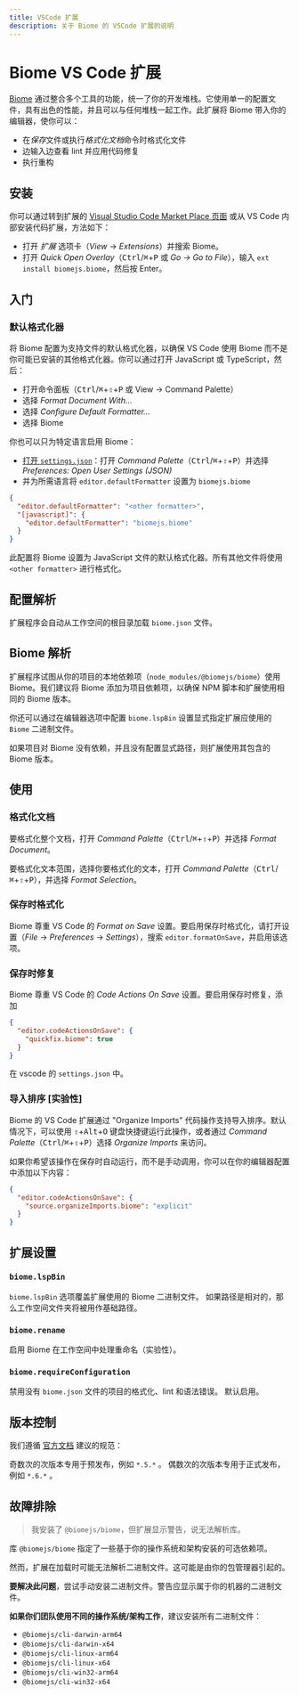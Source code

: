 ```yaml
---
title: VSCode 扩展
description: 关于 Biome 的 VSCode 扩展的说明
---
```


# Biome VS Code 扩展

[Biome](https://biomejs.dev/) 通过整合多个工具的功能，统一了你的开发堆栈。它使用单一的配置文件，具有出色的性能，并且可以与任何堆栈一起工作。此扩展将 Biome 带入你的编辑器，使你可以：

- 在*保存*文件或执行*格式化文档*命令时格式化文件
- 边输入边查看 lint 并应用代码修复
- 执行重构

## 安装

你可以通过转到扩展的 [Visual Studio Code Market Place 页面](https://marketplace.visualstudio.com/items?itemName=biomejs.biome) 或从 VS Code 内部安装代码扩展，方法如下：

- 打开 _扩展_ 选项卡（_View_ → _Extensions_）并搜索 Biome。
- 打开 _Quick Open Overlay_（<kbd>Ctrl</kbd>/<kbd title="Cmd">⌘</kbd>+<kbd>P</kbd> 或 _Go -> Go to File_），输入 `ext install biomejs.biome`，然后按 Enter。

## 入门

### 默认格式化器

将 Biome 配置为支持文件的默认格式化器，以确保 VS Code 使用 Biome 而不是你可能已安装的其他格式化器。你可以通过打开 JavaScript 或 TypeScript，然后：

- 打开命令面板（<kbd>Ctrl</kbd>/<kbd title="Cmd">⌘</kbd>+<kbd title="Shift">⇧</kbd>+<kbd>P</kbd> 或 View → Command Palette）
- 选择 _Format Document With…_
- 选择 _Configure Default Formatter…_
- 选择 Biome

你也可以只为特定语言启用 Biome：

- [打开 `settings.json`](https://code.visualstudio.com/docs/getstarted/settings#_settingsjson)：打开 _Command Palette_（<kbd>Ctrl</kbd>/<kbd title="Cmd">⌘</kbd>+<kbd title="Shift">⇧</kbd>+<kbd>P</kbd>）并选择 _Preferences: Open User Settings (JSON)_
- 并为所需语言将 `editor.defaultFormatter` 设置为 `biomejs.biome`

```json title="settings.json"
{
  "editor.defaultFormatter": "<other formatter>",
  "[javascript]": {
    "editor.defaultFormatter": "biomejs.biome"
  }
}
```

此配置将 Biome 设置为 JavaScript 文件的默认格式化器。所有其他文件将使用 `<other formatter>` 进行格式化。

## 配置解析

扩展程序会自动从工作空间的根目录加载 `biome.json` 文件。

## Biome 解析

扩展程序试图从你的项目的本地依赖项（`node_modules/@biomejs/biome`）使用 Biome。我们建议将 Biome 添加为项目依赖项，以确保 NPM 脚本和扩展使用相同的 Biome 版本。

你还可以通过在编辑器选项中配置 `biome.lspBin` 设置显式指定扩展应使用的 `Biome` 二进制文件。

如果项目对 Biome 没有依赖，并且没有配置显式路径，则扩展使用其包含的 Biome 版本。

## 使用

### 格式化文档

要格式化整个文档，打开 _Command Palette_（<kbd>Ctrl</kbd>/<kbd title="Cmd">⌘</kbd>+<kbd title="Shift">⇧</kbd>+<kbd>P</kbd>）并选择 _Format Document_。

要格式化文本范围，选择你要格式化的文本，打开 _Command Palette_（<kbd>Ctrl</kbd>/<kbd title="Cmd">⌘</kbd>+<kbd title="Shift">⇧</kbd>+<kbd>P</kbd>），并选择 _Format Selection_。

### 保存时格式化

Biome 尊重 VS Code 的 _Format on Save_ 设置。要启用保存时格式化，请打开设置（_File_ -> _Preferences_ -> _Settings_），搜索 `editor.formatOnSave`，并启用该选项。

### 保存时修复

Biome 尊重 VS Code 的 _Code Actions On Save_ 设置。要启用保存时修复，添加

```json title="settings.json"
{
  "editor.codeActionsOnSave": {
    "quickfix.biome": true
  }
}
```

在 vscode 的 `settings.json` 中。

### 导入排序 [实验性]

Biome 的 VS Code 扩展通过 "Organize Imports" 代码操作支持导入排序。默认情况下，可以使用 <kbd title="Shift">⇧</kbd>+<kbd>Alt</kbd>+<kbd>O</kbd> 键盘快捷键运行此操作，或者通过 _Command Palette_（<kbd>Ctrl</kbd>/<kbd title="Cmd">⌘</kbd>+<kbd title="Shift">⇧</kbd>+<kbd>P</kbd>）选择 _Organize Imports_ 来访问。

如果你希望该操作在保存时自动运行，而不是手动调用，你可以在你的编辑器配置中添加以下内容：

```json title="settings.json"
{
  "editor.codeActionsOnSave": {
    "source.organizeImports.biome": "explicit"
  }
}
```

## 扩展设置

### `biome.lspBin`

`biome.lspBin` 选项覆盖扩展使用的 Biome 二进制文件。
如果路径是相对的，那么工作空间文件夹将被用作基础路径。

### `biome.rename`

启用 Biome 在工作空间中处理重命名（实验性）。

### `biome.requireConfiguration`

禁用没有 `biome.json` 文件的项目的格式化、lint 和语法错误。
默认启用。

## 版本控制

我们遵循 [官方文档](https://code.visualstudio.com/api/working-with-extensions/publishing-extension#prerelease-extensions) 建议的规范：

奇数次的次版本专用于预发布，例如 `*.5.*` 。
偶数次的次版本专用于正式发布，例如 `*.6.*` 。

## 故障排除

> 我安装了 `@biomejs/biome`，但扩展显示警告，说无法解析库。

库 `@biomejs/biome` 指定了一些基于你的操作系统和架构安装的可选依赖项。

然而，扩展在加载时可能无法解析二进制文件。这可能是由你的包管理器引起的。

**要解决此问题**，尝试手动安装二进制文件。警告应显示属于你的机器的二进制文件。

**如果你们团队使用不同的操作系统/架构工作**，建议安装所有二进制文件：

- `@biomejs/cli-darwin-arm64`
- `@biomejs/cli-darwin-x64`
- `@biomejs/cli-linux-arm64`
- `@biomejs/cli-linux-x64`
- `@biomejs/cli-win32-arm64`
- `@biomejs/cli-win32-x64`
